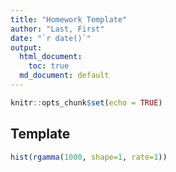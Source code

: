 ```yaml
---
title: "Homework Template"
author: "Last, First"
date: "`r date()`"
output: 
  html_document:
    toc: true
  md_document: default
---
```


```r
knitr::opts_chunk$set(echo = TRUE)
```

## Template

```r
hist(rgamma(1000, shape=1, rate=1))
```
